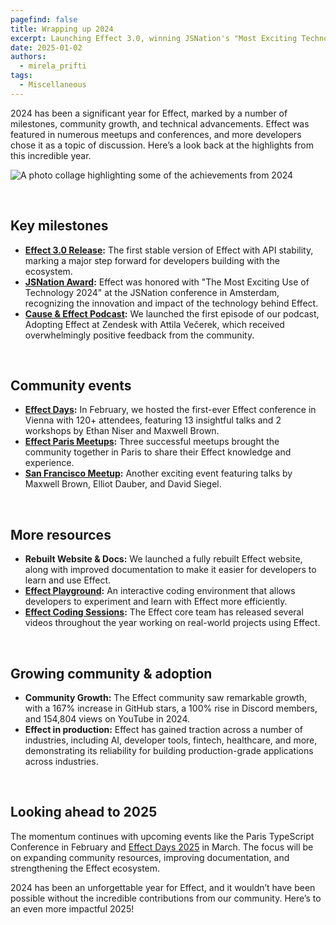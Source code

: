 ```yaml
---
pagefind: false
title: Wrapping up 2024
excerpt: Launching Effect 3.0, winning JSNation's "Most Exciting Technology" open-source award, hosting our first Effect Days conference, and more community growth!
date: 2025-01-02
authors:
  - mirela_prifti
tags:
  - Miscellaneous
---
```


2024 has been a significant year for Effect, marked by a number of milestones, community growth, and technical advancements. Effect was featured in numerous meetups and conferences, and more developers chose it as a topic of discussion. Here’s a look back at the highlights from this incredible year.

![A photo collage highlighting some of the achievements from 2024](../blog/_assets/2024-recap.png)

&nbsp;

## Key milestones

- **[Effect 3.0 Release](https://effect.website/blog/releases/effect/30/):** The first stable version of Effect with API stability, marking a major step forward for developers building with the ecosystem.
- **[JSNation Award](https://x.com/thejsnation/status/1805561129915060248):** Effect was honored with "The Most Exciting Use of Technology 2024" at the JSNation conference in Amsterdam, recognizing the innovation and impact of the technology behind Effect.
- **[Cause & Effect Podcast](https://www.youtube.com/watch?v=rNAqPHBQFEQ):** We launched the first episode of our podcast, Adopting Effect at Zendesk with Attila Večerek, which received overwhelmingly positive feedback from the community.

&nbsp;

## Community events

- **[Effect Days](https://www.youtube.com/playlist?list=PLDf3uQLaK2B9a4tbMgGd9wFeEnMA50z4w):** In February, we hosted the first-ever Effect conference in Vienna with 120+ attendees, featuring 13 insightful talks and 2 workshops by Ethan Niser and Maxwell Brown.
- **[Effect Paris Meetups](https://www.meetup.com/effect-paris/?eventOrigin=event_home_page):** Three successful meetups brought the community together in Paris to share their Effect knowledge and experience.
- **[San Francisco Meetup](https://www.youtube.com/watch?v=HLsc9CoS9LM&list=PLDf3uQLaK2B8YQxAaOc7LSoVA7TXX6zoU):** Another exciting event featuring talks by Maxwell Brown, Elliot Dauber, and David Siegel.

&nbsp;

## More resources

- **Rebuilt Website & Docs:** We launched a fully rebuilt Effect website, along with improved documentation to make it easier for developers to learn and use Effect.
- **[Effect Playground](https://effect.website/play/):** An interactive coding environment that allows developers to experiment and learn with Effect more efficiently.
- **[Effect Coding Sessions](https://www.youtube.com/playlist?list=PLDf3uQLaK2B8vIIjQgl7p2DBwzLPtanhd):** The Effect core team has released several videos throughout the year working on real-world projects using Effect.

&nbsp;

## Growing community & adoption

- **Community Growth:** The Effect community saw remarkable growth, with a 167% increase in GitHub stars, a 100% rise in Discord members, and 154,804 views on YouTube in 2024.
- **Effect in production:** Effect has gained traction across a number of industries, including AI, developer tools, fintech, healthcare, and more, demonstrating its reliability for building production-grade applications across industries.

&nbsp;

## Looking ahead to 2025

The momentum continues with upcoming events like the Paris TypeScript Conference in February and [Effect Days 2025](https://effect.website/events/effect-days) in March. The focus will be on expanding community resources, improving documentation, and strengthening the Effect ecosystem.

2024 has been an unforgettable year for Effect, and it wouldn’t have been possible without the incredible contributions from our community. Here’s to an even more impactful 2025!
